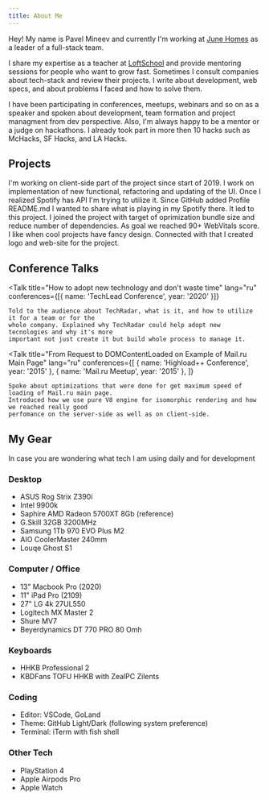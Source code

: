 ---
title: About Me
---

Hey! My name is Pavel Mineev and currently I'm working at [June Homes](https://junehomes.com) as a&nbsp;leader of a&nbsp;full-stack team.

I share my expertise as a teacher at [LoftSchool](https://loftschool.ru) and provide mentoring sessions for people who want to grow fast. Sometimes I consult companies about tech-stack and review their projects. I write about development, web specs, and about problems I faced and how to solve them.

I have been participating in conferences, meetups, webinars and so on as a speaker and spoken about development, team formation and project managment from dev perspective. Also, I'm always happy to be a mentor or a judge on hackathons. I already took part in more then 10 hacks such as McHacks, SF Hacks, and LA Hacks.

## Projects

<div className="grid sm:grid-cols-2 gap-6">
	<Project url="https://remark42.com" title="Remark42">
		I'm working on client-side part of the project since start of 2019. I work on implementation of
		new functional, refactoring and updating of the UI.
	</Project>
	<Project url="https://spotify-badge.vercel.com" title="Spotify Badge">
		Once I realized Spotify has API I'm trying to utilize it. Since GitHub added Profile README.md I
		wanted to share what is playing in my Spotify there. It led to this project.
	</Project>
	<Project url="https://github.com/radio-t/radio-t-site" title="Radio-T">
		I joined the project with target of oprimization bundle size and reduce number of dependencies.
		As goal we reached 90+ WebVitals score.
	</Project>
	<Project url="https://reproxy.io" title="Reproxy">
		I like when cool projects have fancy design. Connected with that I created logo and web-site for
		the project.
	</Project>
</div>

## Conference Talks

<Talk
	title="How to adopt new technology and don't waste time"
	lang="ru"
	conferences={[{ name: 'TechLead Conference', year: '2020' }]}
>
	Told to the audience about TechRadar, what is it, and how to utilize it for a team or for the
	whole company. Explained why TechRadar could help adopt new tecnologies and why it's more
	important not just create it but build whole process to manage it.
</Talk>

<Talk
	title="From Request to DOMContentLoaded on Example of Mail.ru Main Page"
	lang="ru"
	conferences={[
		{ name: 'Highload++ Conference', year: '2015' },
		{ name: 'Mail.ru Meetup', year: '2015' },
	]}
>
	Spoke about optimizations that were done for get maximum speed of loading of Mail.ru main page.
	Introduced how we use pure V8 engine for isomorphic rendering and how we reached really good
	perfomance on the server-side as well as on client-side.
</Talk>

## My Gear

In case you are wondering what tech I am using daily and for development

### Desktop

- ASUS Rog Strix Z390i
- Intel 9900k
- Saphire AMD Radeon 5700XT 8Gb (reference)
- G.Skill 32GB 3200MHz
- Samsung 1Tb 970 EVO Plus M2
- AIO CoolerMaster 240mm
- Louqe Ghost S1

### Computer / Office

- 13" Macbook Pro (2020)
- 11" iPad Pro (2109)
- 27" LG 4k 27UL550
- Logitech MX Master 2
- Shure MV7
- Beyerdynamics DT 770 PRO 80 Omh

### Keyboards

- HHKB Professional 2
- KBDFans TOFU HHKB with ZealPC Zilents

### Coding

- Editor: VSCode, GoLand
- Theme: GitHub Light/Dark (following system preference)
- Terminal: iTerm with fish shell

### Other Tech

- PlayStation 4
- Apple Airpods Pro
- Apple Watch
